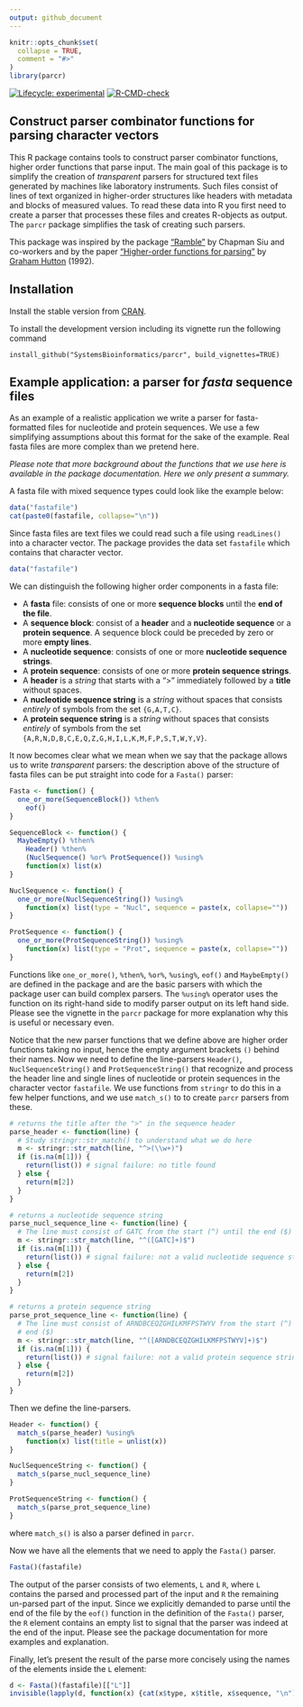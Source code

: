 ```yaml
---
output: github_document
---
```


<!-- README.md is generated from README.Rmd. Edit README.Rmd -->

```r
knitr::opts_chunk$set(
  collapse = TRUE,
  comment = "#>"
)
library(parcr)
```

<!-- badges: start -->
[![Lifecycle: experimental](https://img.shields.io/badge/lifecycle-experimental-orange.svg)](https://lifecycle.r-lib.org/articles/stages.html#experimental)
[![R-CMD-check](https://github.com/SystemsBioinformatics/parcr/actions/workflows/R-CMD-check.yaml/badge.svg)](https://github.com/SystemsBioinformatics/parcr/actions/workflows/R-CMD-check.yaml)
<!-- badges: end -->

## Construct parser combinator functions for parsing character vectors

This R package contains tools to construct parser combinator functions, higher 
order functions that parse input. The main goal of this package is to simplify
the creation of *transparent* parsers for structured text files generated by 
machines like laboratory instruments. Such files consist of lines of text 
organized in higher-order structures like headers with metadata and blocks of 
measured values. To read these data into R you first need to create a parser
that processes these files and creates R-objects as output. The `parcr` package
simplifies the task of creating such parsers.

This package was inspired by the package 
["Ramble"](https://github.com/8bit-pixies/Ramble) by Chapman Siu and co-workers 
and by the paper
["Higher-order functions for parsing"](https://doi.org/10.1017/S0956796800000411) 
by [Graham Hutton](https://orcid.org/0000-0001-9584-5150) (1992).

## Installation

Install the stable version from [CRAN](https://cran.r-project.org/web/packages/parcr/index.html).

To install the development version including its vignette run the following command

```
install_github("SystemsBioinformatics/parcr", build_vignettes=TRUE)
```

## Example application: a parser for *fasta* sequence files

As an example of a realistic application we write a parser for 
fasta-formatted files for nucleotide and protein sequences. We use a few 
simplifying assumptions about this format for the sake of the example. Real 
fasta files are more complex than we pretend here.

*Please note that more background about the functions that we use here is 
available in the package documentation. Here we only present a summary.*

A fasta file with mixed sequence types could look like the example below:

```r
data("fastafile")
cat(paste0(fastafile, collapse="\n"))
```

Since fasta files are text files we could read such a file using `readLines()`
into a character vector. The package provides the data set `fastafile` which 
contains that character vector.

```r
data("fastafile")
```

We can distinguish the following higher order components in a fasta file:
 
- A **fasta** file: consists of one or more **sequence blocks** until the 
  **end of the file**.
- A **sequence block**: consist of a **header** and a 
  **nucleotide sequence** or a **protein sequence**. A sequence block could be
  preceded by zero or more **empty lines**.
- A **nucleotide sequence**: consists of one or more 
  **nucleotide sequence strings**.
- A **protein sequence**: consists of one or more 
  **protein sequence strings**.
- A **header** is a *string* that starts with a ">" immediately followed by
  a **title** without spaces.
- A **nucleotide sequence string** is a *string* without spaces that consists
  *entirely* of symbols from the set `{G,A,T,C}`.
- A **protein sequence string** is a *string* without spaces that consists
  *entirely* of symbols from the set `{A,R,N,D,B,C,E,Q,Z,G,H,I,L,K,M,F,P,S,T,W,Y,V}`.

It now becomes clear what we mean when we say that the package allows us
to write *transparent* parsers: the description above of the structure of fasta
files can be put straight into code for a `Fasta()` parser:

```r
Fasta <- function() {
  one_or_more(SequenceBlock()) %then%
    eof()
}

SequenceBlock <- function() {
  MaybeEmpty() %then% 
    Header() %then% 
    (NuclSequence() %or% ProtSequence()) %using%
    function(x) list(x)
}

NuclSequence <- function() {
  one_or_more(NuclSequenceString()) %using% 
    function(x) list(type = "Nucl", sequence = paste(x, collapse=""))
}

ProtSequence <- function() {
  one_or_more(ProtSequenceString()) %using% 
    function(x) list(type = "Prot", sequence = paste(x, collapse=""))
}
```

Functions like `one_or_more()`, `%then%`, `%or%`, `%using%`, `eof()` and
`MaybeEmpty()` are defined in the package and are the basic parsers with
which the package user can build complex parsers. The `%using%` operator uses
the function on its right-hand side to modify parser output on its left hand 
side. Please see the vignette in the `parcr` package for more explanation why
this is useful or necessary even.

Notice that the new parser functions that we define above are higher order 
functions taking no input, hence the empty argument brackets `()` behind their
names. Now we need to define the line-parsers `Header()`, `NuclSequenceString()`
and `ProtSequenceString()` that recognize and process the header line and 
single lines of nucleotide or protein sequences in the character vector 
`fastafile`. We use functions from `stringr` to do this in a few helper 
functions, and we use `match_s()` to to create `parcr` parsers from these.

```r
# returns the title after the ">" in the sequence header
parse_header <- function(line) {
  # Study stringr::str_match() to understand what we do here
  m <- stringr::str_match(line, "^>(\\w+)")
  if (is.na(m[1])) {
    return(list()) # signal failure: no title found
  } else {
    return(m[2])
  }
}

# returns a nucleotide sequence string
parse_nucl_sequence_line <- function(line) {
  # The line must consist of GATC from the start (^) until the end ($)
  m <- stringr::str_match(line, "^([GATC]+)$")
  if (is.na(m[1])) {
    return(list()) # signal failure: not a valid nucleotide sequence string
  } else {
    return(m[2])
  }
}

# returns a protein sequence string
parse_prot_sequence_line <- function(line) {
  # The line must consist of ARNDBCEQZGHILKMFPSTWYV from the start (^) until the
  # end ($)
  m <- stringr::str_match(line, "^([ARNDBCEQZGHILKMFPSTWYV]+)$")
  if (is.na(m[1])) {
    return(list()) # signal failure: not a valid protein sequence string
  } else {
    return(m[2])
  }
}
```

Then we define the line-parsers.

```r
Header <- function() {
  match_s(parse_header) %using% 
    function(x) list(title = unlist(x))
}

NuclSequenceString <- function() {
  match_s(parse_nucl_sequence_line)
}

ProtSequenceString <- function() {
  match_s(parse_prot_sequence_line)
}
```

where `match_s()` is also a parser defined in `parcr`.

Now we have all the elements that we need to apply the `Fasta()` parser.

```r
Fasta()(fastafile)
```

The output of the parser consists of two elements, `L` and `R`, where `L` 
contains the parsed and processed part of the input and `R` the remaining 
un-parsed part of the input. Since we explicitly demanded to parse until the 
end of the file by the `eof()` function in the definition of the `Fasta()` 
parser, the `R` element contains an empty list to signal that the parser was
indeed at the end of the input. Please see the package documentation for more
examples and explanation.

Finally, let's present the result of the parse more concisely using the names 
of the elements inside the `L` element:

```r
d <- Fasta()(fastafile)[["L"]]
invisible(lapply(d, function(x) {cat(x$type, x$title, x$sequence, "\n")}))
```
